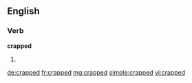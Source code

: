 ==English==

===Verb===
'''crapped'''

# {{past of|[[crap]]}}

[[de:crapped]]
[[fr:crapped]]
[[mg:crapped]]
[[simple:crapped]]
[[vi:crapped]]